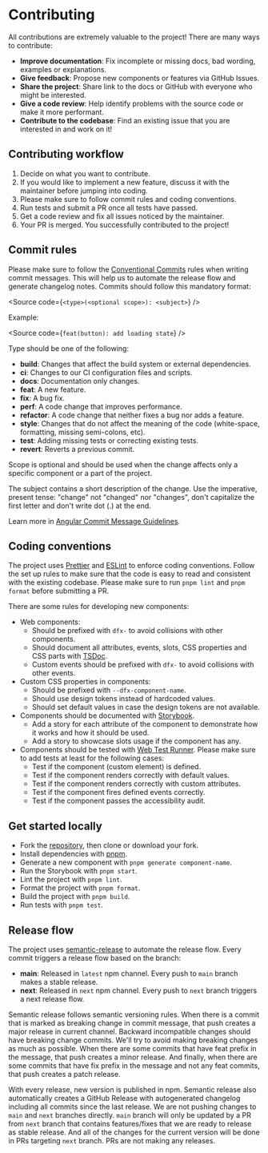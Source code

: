 
<Meta title="Contributing" />

# Contributing

All contributions are extremely valuable to the project! There are many ways to contribute:

- **Improve documentation**: Fix incomplete or missing docs, bad wording, examples or explanations.
- **Give feedback**: Propose new components or features via GitHub Issues.
- **Share the project**: Share link to the docs or GitHub with everyone who might be interested.
- **Give a code review**: Help identify problems with the source code or make it more performant.
- **Contribute to the codebase**: Find an existing issue that you are interested in and work on it!

## Contributing workflow

1. Decide on what you want to contribute.
2. If you would like to implement a new feature, discuss it with the maintainer before jumping into coding.
3. Please make sure to follow commit rules and coding conventions.
4. Run tests and submit a PR once all tests have passed.
5. Get a code review and fix all issues noticed by the maintainer.
6. Your PR is merged. You successfully contributed to the project!

## Commit rules

Please make sure to follow the [Conventional Commits](https://www.conventionalcommits.org/) rules when writing commit messages. This will help us to automate the release flow and generate changelog notes. Commits should follow this mandatory format:

<Source
  code={`
<type>(<optional scope>): <subject>
`}
/>

Example:

<Source
  code={`
feat(button): add loading state
`}
/>

Type should be one of the following:

- **build**: Changes that affect the build system or external dependencies.
- **ci**: Changes to our CI configuration files and scripts.
- **docs**: Documentation only changes.
- **feat**: A new feature.
- **fix**: A bug fix.
- **perf**: A code change that improves performance.
- **refactor**: A code change that neither fixes a bug nor adds a feature.
- **style**: Changes that do not affect the meaning of the code (white-space, formatting, missing semi-colons, etc).
- **test**: Adding missing tests or correcting existing tests.
- **revert**: Reverts a previous commit.

Scope is optional and should be used when the change affects only a specific component or a part of the project.

The subject contains a short description of the change. Use the imperative, present tense: "change" not "changed" nor "changes", don't capitalize the first letter and don't write dot (.) at the end.

Learn more in [Angular Commit Message Guidelines](https://github.com/angular/angular/blob/22b96b9/CONTRIBUTING.md#-commit-message-guidelines).

## Coding conventions

The project uses [Prettier](https://prettier.io/) and [ESLint](https://eslint.org/) to enforce coding conventions. Follow the set up rules to make sure that the code is easy to read and consistent with the existing codebase. Please make sure to run `pnpm lint` and `pnpm format` before submitting a PR.

There are some rules for developing new components:

- Web components:
  - Should be prefixed with `dfx-` to avoid collisions with other components.
  - Should document all attributes, events, slots, CSS properties and CSS parts with [TSDoc](https://tsdoc.org/).
  - Custom events should be prefixed with `dfx-` to avoid collisions with other events.
- Custom CSS properties in components:
  - Should be prefixed with `--dfx-component-name`.
  - Should use design tokens instead of hardcoded values.
  - Should set default values in case the design tokens are not available.
- Components should be documented with [Storybook](https://storybook.js.org/).
  - Add a story for each attribute of the component to demonstrate how it works and how it should be used.
  - Add a story to showcase slots usage if the component has any.
- Components should be tested with [Web Test Runner](https://modern-web.dev/docs/test-runner/overview/). Please make sure to add tests at least for the following cases:
  - Test if the component (custom element) is defined.
  - Test if the component renders correctly with default values.
  - Test if the component renders correctly with custom attributes.
  - Test if the component fires defined events correctly.
  - Test if the component passes the accessibility audit.

## Get started locally

- Fork the [repository](https://github.com/dominikfryc/diffix-test), then clone or download your fork.
- Install dependencies with [pnpm](https://pnpm.io/).
- Generate a new component with `pnpm generate component-name`.
- Run the Storybook with `pnpm start`.
- Lint the project with `pnpm lint`.
- Format the project with `pnpm format`.
- Build the project with `pnpm build`.
- Run tests with `pnpm test`.

## Release flow

The project uses [semantic-release](https://semantic-release.gitbook.io/semantic-release/) to automate the release flow. Every commit triggers a release flow based on the branch:

- **main**: Released in `latest` npm channel. Every push to `main` branch makes a stable release.
- **next**: Released in `next` npm channel. Every push to `next` branch triggers a next release flow.

Semantic release follows semantic versioning rules. When there is a commit that is marked as breaking change in commit message, that push creates a major release in current channel. Backward incompatible changes should have breaking change commits. We'll try to avoid making breaking changes as much as possible. When there are some commits that have feat prefix in the message, that push creates a minor release. And finally, when there are some commits that have fix prefix in the message and not any feat commits, that push creates a patch release.

With every release, new version is published in npm. Semantic release also automatically creates a GitHub Release with autogenerated changelog including all commits since the last release. We are not pushing changes to `main` and `next` branches directly. `main` branch will only be updated by a PR from `next` branch that contains features/fixes that we are ready to release as stable release. And all of the changes for the current version will be done in PRs targeting `next` branch. PRs are not making any releases.
